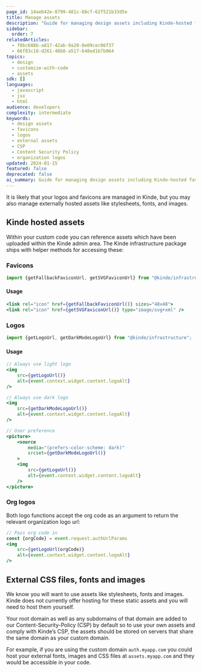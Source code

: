 ```yaml
---
page_id: 14aeb42e-8799-481c-88cf-62f521b33d5e
title: Manage assets
description: "Guide for managing design assets including Kinde-hosted favicons and logos, external assets, and Content Security Policy compliance for custom domains."
sidebar:
  order: 7
relatedArticles:
  - f0bc688b-a817-42ab-9a20-8e09cec06f37
  - 66f83c18-d261-48b8-a517-648ed1b7b064
topics:
  - design
  - customize-with-code
  - assets
sdk: []
languages:
  - javascript
  - jsx
  - html
audience: developers
complexity: intermediate
keywords:
  - design assets
  - favicons
  - logos
  - external assets
  - CSP
  - Content Security Policy
  - organization logos
updated: 2024-01-15
featured: false
deprecated: false
ai_summary: Guide for managing design assets including Kinde-hosted favicons and logos, external assets, and Content Security Policy compliance for custom domains.
---
```


It is likely that your logos and favicons are managed in Kinde, but you may also manage externally hosted assets like stylesheets, fonts, and images.

## Kinde hosted assets

Within your custom code you can reference assets which have been uploaded within the Kinde admin area. The Kinde infrastructure package ships with helper methods for accessing these:

### Favicons

```jsx
import {getFallbackFaviconUrl, getSVGFaviconUrl} from "@kinde/infrastructure";
```

#### Usage

```jsx
<link rel="icon" href={getFallbackFaviconUrl()} sizes="48x48">
<link rel="icon" href={getSVGFaviconUrl()} type="image/svg+xml" />
```

### Logos

```jsx
import {getLogoUrl, getDarkModeLogoUrl} from "@kinde/infrastructure";
```

#### Usage

```jsx
// Always use light logo
<img
	src={getLogoUrl()}
	alt={event.context.widget.content.logoAlt}
/>

// Always use dark logo
<img
	src={getDarkModeLogoUrl()}
	alt={event.context.widget.content.logoAlt}
/>

// User preference
<picture>
	<source
		media="(prefers-color-scheme: dark)"
		srcset={getDarkModeLogoUrl()}
	>
	<img
		src={getLogoUrl()}
		alt={event.context.widget.content.logoAlt}
	/>
</picture>
```

### Org logos

Both logo functions accept the org code as an argument to return the relevant organization logo url:

```jsx
// Pass org code in
const {orgCode} = event.request.authUrlParams
<img
	src={getLogoUrl(orgCode)}
	alt={event.context.widget.content.logoAlt}
/>
```

## External CSS files, fonts and images

We know you will want to use assets like stylesheets, fonts and images. Kinde does not currently offer hosting for these static assets and you will need to host them yourself.

Your root domain as well as any subdomains of that domain are added to our Content-Security-Policy (CSP) by default so to use your own assets and comply with Kinde’s CSP, the assets should be stored on servers that share the same domain as your custom domain.

For example, if you are using the custom domain `auth.myapp.com` you could host your external fonts, images and CSS files at `assets.myapp.com` and they would be accessible in your code.
